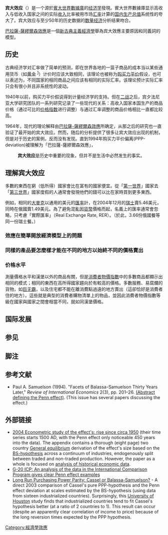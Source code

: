 {{noteTA
|G1=Economics
}}

'''宾大效应'''（{{lang|en|Penn effect}}）是一个源於[[賓大世界數據庫|賓大世界數據庫]]的[[经济学|经济学]]發現。賓大世界數據庫显示高收入与低收入国家之间的实际[[收入|收入]]比率被用市场[[汇率|汇率]]计算的[[国内生产总值|国内生产总值]]系统性的夸大了。宾大效应与至少50年的历史数据的[[计量经济学|数量经济]]分析结果吻合。 

[[巴拉薩-薩繆爾森效應|巴拉薩-薩繆爾森效應]]是一個[[新古典主義經濟學|新古典主義經濟學]]舉為宾大效應主要原因和同義詞的模型。

==历史==
古典经济学对汇率做了简单的预测，即在世界各地的一篮子商品的成本当以某些通用货币（如[[黄金|黄金]] <sup id="Footnote_1">[[#Footnotes|1]]</sup>）计价时应该大致相同，该理论也被称为[[购买力平价|购买力平价]]假设，也可以表述为，不同国家的相同商品之间应该有相同的实际汇率。该理论预计实际汇率只会有很小并且非系统性的波动。

1940年以前，购买力平价假说得到计量经济学的支持。但在[[第二次世界大战|二战]]之后，宾夕法尼亚大学研究团队的一系列研究记录了一些现代的关系：高收入国家本国生产的商品价格（通过可比的[[消費者物價指數|价格指数]]进行调整）与通过汇率调整的商品价格相比一直都比较高。

1964年，现代的理论解释由[[巴拉薩-薩繆爾森效應|巴拉薩-薩繆爾森效應]]所确定，从那之后的研究也一直验证了最开始的宾大效应。然而，随后的分析提供了很多让宾大效应出现的机制，但是对于历史的案例，反而没有发现。直到1994年购买力平价偏离(PPP-deviation)被理解为「巴拉薩-薩繆爾森效應」， 
:'''宾大效应'''是历史中重要的现象，但并不是生活中必然发生的事实。

==理解宾大效应==
多數的東西在窮（低所得）國家會比在富有的國家便宜。從「[[第一世界|第一世界]]」國家去「[[第三世界|第三世界]]」國家度假的人通常會發現他們的錢可以比在家時買到更多東西。

例如，相同的[[大麥克|大麥克]]以通用的美元的[[匯率|匯率]]計，在2004年12月的[[瑞士|瑞士]]賣5.46美元，同時在俄國賣1.49美元。為了避免混亂因[[貨幣|貨幣]]價格而起，名義上的匯率通常會忽略，只考慮「實際匯率」（Real Exchange Rate, RER）。（於此，3.66份俄國餐等同一份瑞士餐。）

===效應在簡單開放經濟模型上的問題===

===同樣的產品要怎麼樣才能在不同的地方以始終不同的價格賣出===

===价格水平===
測量價格水平和漢堡以外的商品有關，但是[[消費者物價指數|消費者物價指數]]中的多數商品都顯示出相同的模式；相同的東西在高所得國家趨向於有較高的價格。多數服務、易腐爛的貨物，如[[巨无霸|巨无霸]]，以及住宅都不能在離消費點過遠的地方賣出（這卻恰好是消費者住的地方）。這些就是典型的消費者購物清單上的物品，並因此消費者物價指數等級在國家與國家之間會相當不同，就如同漢堡價格。

==国际发展==

==参见==

== 脚注 ==

== 参考文献 ==
* Paul A. Samuelson (1994). "Facets of Balassa-Samuelson Thirty Years Later," ''Review of International Economics'' 2(3), pp. 201–26. [http://www.blackwell-synergy.com/doi/abs/10.1111/j.1467-9396.1994.tb00041.x (Abstract defining the Penn effect)]{{Dead link|date=2019年10月 |bot=InternetArchiveBot |fix-attempted=yes }}.  (This issue has several papers discussing the effect.) 

==外部链接==
* [http://www.frbsf.org/publications/economics/papers/2004/wp04-08bk.pdf 2004 Econometric study of the effect's: rise since circa 1950 ]{{Wayback|url=http://www.frbsf.org/publications/economics/papers/2004/wp04-08bk.pdf |date=20101013101704 }} (their time series starts 1500 AD, with the Penn effect only noticeable 450 years into the data). The appendix contains a thorough (eight page) two country [[General_equilibrium|General equilibrium]] derivation of the effect's size based on the [[Balassa-Samuelson_effect|BS-hypothesis]] across a continuum of industries, endogenously split between traded and non-traded production. However, the paper as a whole is focused on [[Cliometrics|analysis of historical economic data]].  
* [https://web.archive.org/web/20050515065112/http://www.rba.gov.au/PublicationsAndResearch/Conferences/2002/dowrick.pdf G-20 ICP: An analysis of the data in the International Comparison Program gives clear Penn effect examples]
* [https://web.archive.org/web/20050412051519/http://www.uh.edu/~rprodan/PP1-11-11-03.pdf Long Run Purchasing Power Parity: Cassel or Balassa-Samuelson?] - A direct 2003 comparison of Cassel's pure PPP-hypothesis and the Penn effect deviation at scales estimated by the BS-hypothesis (using data from sixteen industrialized countries). Surprisingly, this [[University_of_Houston|University of Houston]] study finds that industrialized countries tend to fit Cassel's hypothesis better (at a ratio of 2 countries to 1). This result can occur (despite an apparently clear correlation of income to price) because of the long reversion times expected by the PPP hypothesis.

[[Category:經濟學效應|Category:經濟學效應]]